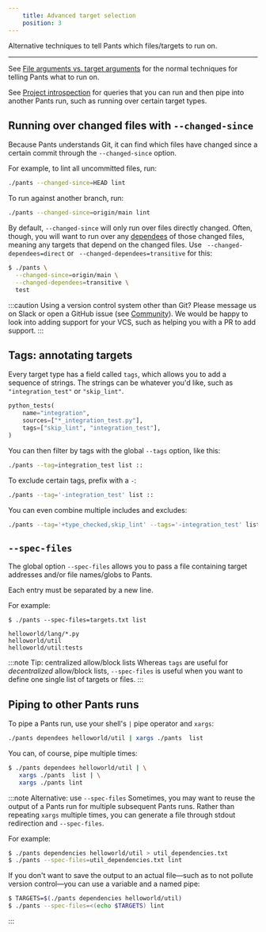 ```yaml
---
    title: Advanced target selection
    position: 3
---
```


Alternative techniques to tell Pants which files/targets to run on.

---

See [File arguments vs. target arguments](./concepts/goals.mdx#file-arguments-vs-target-arguments) for the normal techniques for telling Pants what to run on.

See [Project introspection](./project-introspection.mdx) for queries that you can run and then pipe into another Pants run, such as running over certain target types.

## Running over changed files with `--changed-since`

Because Pants understands Git, it can find which files have changed since a certain commit through the `--changed-since` option.

For example, to lint all uncommitted files, run:

```bash
./pants --changed-since=HEAD lint
```

To run against another branch, run:

```bash
./pants --changed-since=origin/main lint
```

By default, `--changed-since` will only run over files directly changed. Often, though, you will want to run over any [dependees](./project-introspection.mdx) of those changed files, meaning any targets that depend on the changed files. Use ` --changed-dependees=direct` or ` --changed-dependees=transitive` for this:

```bash
$ ./pants \
  --changed-since=origin/main \
  --changed-dependees=transitive \
  test
```

:::caution Using a version control system other than Git?
Please message us on Slack or open a GitHub issue (see [Community](/community/getting-help)). We would be happy to look into adding support for your VCS, such as helping you with a PR to add support.
:::

## Tags: annotating targets

Every target type has a field called `tags`, which allows you to add a sequence of strings. The strings can be whatever you'd like, such as `"integration_test"` or `"skip_lint"`.

```python title="BUILD"
python_tests(
    name="integration",
    sources=["*_integration_test.py"],
    tags=["skip_lint", "integration_test"],
)
```

You can then filter by tags with the global `--tags` option, like this:

```bash
./pants --tag=integration_test list ::
```

To exclude certain tags, prefix with a `-`:

```bash
./pants --tag='-integration_test' list ::
```

You can even combine multiple includes and excludes:

```bash
./pants --tag='+type_checked,skip_lint' --tags='-integration_test' list ::
```

## `--spec-files`

The global option `--spec-files` allows you to pass a file containing target addresses and/or file names/globs to Pants.

Each entry must be separated by a new line.

For example:

```text tab={"label":"Shell"}
$ ./pants --spec-files=targets.txt list
```

```text tab={"label":"targets.txt"}
helloworld/lang/*.py
helloworld/util
helloworld/util:tests
```

:::note Tip: centralized allow/block lists
Whereas `tags` are useful for _decentralized_ allow/block lists, `--spec-files` is useful when you want to define one single list of targets or files.
:::

## Piping to other Pants runs

To pipe a Pants run, use your shell's `|` pipe operator and `xargs`:

```bash
./pants dependees helloworld/util | xargs ./pants  list
```

You can, of course, pipe multiple times:

```bash
$ ./pants dependees helloworld/util | \
   xargs ./pants  list | \
   xargs ./pants lint
```

:::note Alternative: use `--spec-files`
Sometimes, you may want to reuse the output of a Pants run for multiple subsequent Pants runs. Rather than repeating `xargs` multiple times, you can generate a file through stdout redirection and `--spec-files`.

For example:

```bash
$ ./pants dependencies helloworld/util > util_dependencies.txt
$ ./pants --spec-files=util_dependencies.txt lint
```

If you don't want to save the output to an actual file—such as to not pollute version control—you can use a variable and a named pipe:

```bash
$ TARGETS=$(./pants dependencies helloworld/util)
$ ./pants --spec-files=<(echo $TARGETS) lint
```
:::
